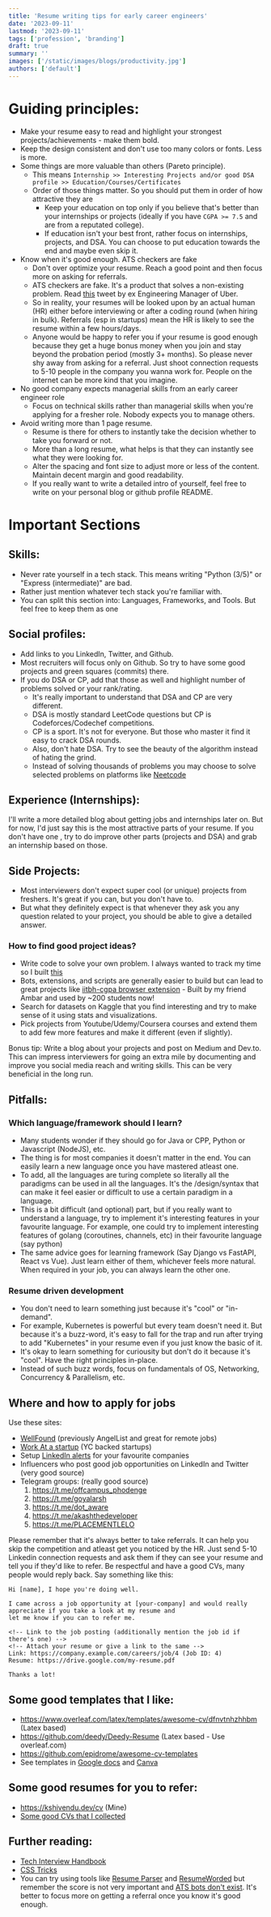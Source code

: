 ```yaml
---
title: 'Resume writing tips for early career engineers'
date: '2023-09-11'
lastmod: '2023-09-11'
tags: ['profession', 'branding']
draft: true
summary: ''
images: ['/static/images/blogs/productivity.jpg']
authors: ['default']
---
```


# Guiding principles:

- Make your resume easy to read and highlight your strongest projects/achievements - make them bold.
- Keep the design consistent and don't use too many colors or fonts. Less is more.
- Some things are more valuable than others (Pareto principle).
  - This means `Internship >> Interesting Projects and/or good DSA profile >> Education/Courses/Certificates`
  - Order of those things matter. So you should put them in order of how attractive they are
    - Keep your education on top only if you believe that's better than your internships or projects (ideally if you have `CGPA >= 7.5` and are from a reputated college).
    - If education isn't your best front, rather focus on internships, projects, and DSA. You can choose to put education towards the end and maybe even skip it.
- Know when it's good enough. ATS checkers are fake
  - Don't over optimize your resume. Reach a good point and then focus more on asking for referrals.
  - ATS checkers are fake. It's a product that solves a non-existing problem. Read [this](https://twitter.com/GergelyOrosz/status/1585359533781946369) tweet by ex Engineering Manager of Uber.
  - So in reality, your resumes will be looked upon by an actual human (HR) either before interviewing or after a coding round (when hiring in bulk). Referrals (esp in startups) mean the HR is likely to see the resume within a few hours/days.
  - Anyone would be happy to refer you if your resume is good enough because they get a huge bonus money when you
    join and stay beyond the probation period (mostly 3+ months). So please never shy away from asking for a referral.
    Just shoot connection requests to 5-10 people in the company you wanna work for. People on the internet can be more
    kind that you imagine.
- No good company expects managerial skills from an early career engineer role
  - Focus on technical skills rather than managerial skills when you're applying for a fresher role. Nobody expects you to manage others.
- Avoid writing more than 1 page resume.
  - Resume is there for others to instantly take the decision whether to take you forward or not.
  - More than a long resume, what helps is that they can instantly see what they were looking for.
  - Alter the spacing and font size to adjust more or less of the content. Maintain decent margin and good readability.
  - If you really want to write a detailed intro of yourself, feel free to write on your personal blog or github profile README.

# Important Sections

## Skills:

- Never rate yourself in a tech stack. This means writing "Python (3/5)" or "Express (intermediate)" are bad.
- Rather just mention whatever tech stack you're familiar with.
- You can split this section into: Languages, Frameworks, and Tools. But feel free to keep them as one

## Social profiles:

- Add links to you LinkedIn, Twitter, and Github.
- Most recruiters will focus only on Github. So try to have some good projects and green squares (commits) there.
- If you do DSA or CP, add that those as well and highlight number of problems solved or your rank/rating.
  - It's really important to understand that DSA and CP are very different.
  - DSA is mostly standard LeetCode questions but CP is Codeforces/Codechef competitions.
  - CP is a sport. It's not for everyone. But those who master it find it easy to crack DSA rounds.
  - Also, don't hate DSA. Try to see the beauty of the algorithm instead of hating the grind.
  - Instead of solving thousands of problems you may choose to solve selected problems on platforms like [Neetcode](https://neetcode.io/practice)

## Experience (Internships):

I'll write a more detailed blog about getting jobs and internships later on. But for now, I'd just say this is the
most attractive parts of your resume. If you don't have one , try to do improve other parts (projects and DSA) and grab an internship based on those.

## Side Projects:

- Most interviewers don't expect super cool (or unique) projects from freshers. It's great if you can, but you don't have to.
- But what they definitely expect is that whenever they ask you any question related to your project, you should be able to give a detailed answer.

### How to find good project ideas?

- Write code to solve your own problem. I always wanted to track my time so I built [this](/blog/quantified-self)
- Bots, extensions, and scripts are generally easier to build but can lead to great projects
  like [iitbh-cgpa browser extension](https://github.com/OpenLake/iitbh-cgpa) - Built by my friend Ambar and used by ~200 students now!
- Search for datasets on Kaggle that you find interesting and try to make sense of it using stats and visualizations.
- Pick projects from Youtube/Udemy/Coursera courses and extend them to add few more features and make it different (even if slightly).

Bonus tip: Write a blog about your projects and post on Medium and Dev.to. This can impress interviewers for going an extra mile by documenting and improve you social media reach and writing skills. This can be very beneficial in the long run.

## Pitfalls:

### Which language/framework should I learn?

- Many students wonder if they should go for Java or CPP, Python or Javascript (NodeJS), etc.
- The thing is for most companies it doesn't matter in the end. You can easily learn a new language once you have mastered atleast one.
- To add, all the languages are turing complete so literally all the paradigms can be used in all the languages. It's the /design/syntax that can make it feel easier or difficult to use a certain paradigm in a language.
- This is a bit difficult (and optional) part, but if you really want to understand a language, try to implement it's interesting features in your favourite language. For example, one could try to implement interesting features of golang (coroutines, channels, etc) in their favourite language (say python)
- The same advice goes for learning framework (Say Django vs FastAPI, React vs Vue). Just learn either of them, whichever feels more natural. When required in your job, you can always learn the other one.

### Resume driven development

- You don't need to learn something just because it's "cool" or "in-demand".
- For example, Kubernetes is powerful but every team doesn't need it. But because it's a buzz-word, it's easy to fall for the trap
  and run after trying to add "Kubernetes" in your resume even if you just know the basic of it.
- It's okay to learn something for curiousity but don't do it because it's "cool". Have the right principles in-place.
- Instead of such buzz words, focus on fundamentals of OS, Networking, Concurrency & Parallelism, etc.

## Where and how to apply for jobs

Use these sites:

- [WellFound](https://wellfound.com/) (previously AngelList and great for remote jobs)
- [Work At a startup](https://www.workatastartup.com/) (YC backed startups)
- Setup [LinkedIn alerts](https://www.youtube.com/watch?v=sLOBk_HaYQo) for your favourite companies
- Influencers who post good job opportunities on LinkedIn and Twitter (very good source)
- Telegram groups: (really good source)
  1. https://t.me/offcampus_phodenge
  2. https://t.me/goyalarsh
  3. https://t.me/dot_aware
  4. https://t.me/akashthedeveloper
  5. https://t.me/PLACEMENTLELO

Please remember that it's always better to take referrals. It can help you skip the competition and atleast get you noticed by the HR. Just send 5-10 Linkedin connection requests and ask them if they can see your resume and tell you if they'd like to refer. Be respectful and have a good CVs, many people would reply back. Say something like this:

```
Hi [name], I hope you're doing well.

I came across a job opportunity at [your-company] and would really appreciate if you take a look at my resume and
let me know if you can to refer me.

<!-- Link to the job posting (additionally mention the job id if there's one) -->
<!-- Attach your resume or give a link to the same -->
Link: https://company.example.com/careers/job/4 (Job ID: 4)
Resume: https://drive.google.com/my-resume.pdf

Thanks a lot!
```

## Some good templates that I like:

- https://www.overleaf.com/latex/templates/awesome-cv/dfnvtnhzhhbm (Latex based)
- https://github.com/deedy/Deedy-Resume (Latex based - Use overleaf.com)
- https://github.com/epidrome/awesome-cv-templates
- See templates in [Google docs](https://docs.google.com/document/u/0/?ftv=1) and [Canva](https://www.canva.com/resumes/templates/)

## Some good resumes for you to refer:

- https://kshivendu.dev/cv (Mine)
- [Some good CVs that I collected](https://drive.google.com/drive/folders/1GXW37N3Oqig-3gin64BlrhV2jrVK30kP?usp=sharing)

## Further reading:

- [Tech Interview Handbook](https://www.techinterviewhandbook.org/resume/)
- [CSS Tricks](https://css-tricks.com/advice-for-writing-a-technical-resume/)
- You can try using tools like [Resume Parser](https://www.affinda.com/resume-parser) and [ResumeWorded](https://resumeworded.com) but remember the score is not very important and [ATS bots don't exist](https://twitter.com/GergelyOrosz/status/1585359533781946369). It's better to focus more on getting a referral once you know it's good enough.
